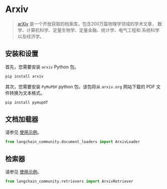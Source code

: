 # Arxiv

> [arXiv](https://arxiv.org/) 是一个开放获取的档案库，包含200万篇物理学领域的学术文章，
> 数学、计算机科学、定量生物学、定量金融、统计学、电气工程和
> 系统科学以及经济学。


## 安装和设置

首先，您需要安装 `arxiv` Python 包。

```bash
pip install arxiv
```

其次，您需要安装 `PyMuPDF` python 包，该包将从 `arxiv.org` 网站下载的 PDF 文件转换为文本格式。

```bash
pip install pymupdf
```

## 文档加载器

请参见 [使用示例](/docs/integrations/document_loaders/arxiv)。

```python
from langchain_community.document_loaders import ArxivLoader
```

## 检索器

请参见 [使用示例](/docs/integrations/retrievers/arxiv)。

```python
from langchain_community.retrievers import ArxivRetriever
```
